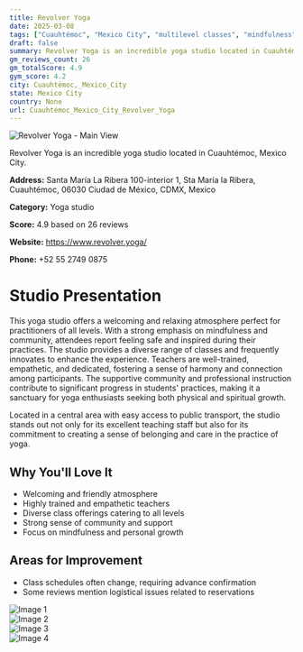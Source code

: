 ```yaml
---
title: Revolver Yoga
date: 2025-03-08
tags: ["Cuauhtémoc", "Mexico City", "multilevel classes", "mindfulness", "wellness", "community", "welcoming atmosphere", "Cuauhtémoc, Mexico City"]  
draft: false
summary: Revolver Yoga is an incredible yoga studio located in Cuauhtémoc, Mexico City.
gm_reviews_count: 26
gm_totalScore: 4.9
gym_score: 4.2
city: Cuauhtémoc,_Mexico_City
state: Mexico City
country: None
url: Cuauhtémoc_Mexico_City_Revolver_Yoga
---
```


<div className="aspect-[16/9] relative my-8">
  <img 
    src="https://lh5.googleusercontent.com/p/AF1QipOygpQqzM6b5g4S9gZvwGb_LHWXuwHtwNrpmxa_=w1920-h1080-k-no"
    alt="Revolver Yoga - Main View"
    className="object-cover absolute inset-0 w-full h-full rounded-lg"
  />
</div>

Revolver Yoga is an incredible yoga studio located in Cuauhtémoc, Mexico City.

**Address:** Santa María La Ribera 100-interior 1, Sta María la Ribera, Cuauhtémoc, 06030 Ciudad de México, CDMX, Mexico

**Category:** Yoga studio

**Score:** 4.9 based on 26 reviews

**Website:** https://www.revolver.yoga/

**Phone:** +52 55 2749 0875

# Studio Presentation

This yoga studio offers a welcoming and relaxing atmosphere perfect for practitioners of all levels. With a strong emphasis on mindfulness and community, attendees report feeling safe and inspired during their practices. The studio provides a diverse range of classes and frequently innovates to enhance the experience. Teachers are well-trained, empathetic, and dedicated, fostering a sense of harmony and connection among participants. The supportive community and professional instruction contribute to significant progress in students' practices, making it a sanctuary for yoga enthusiasts seeking both physical and spiritual growth.

Located in a central area with easy access to public transport, the studio stands out not only for its excellent teaching staff but also for its commitment to creating a sense of belonging and care in the practice of yoga.

## Why You'll Love It

- Welcoming and friendly atmosphere
- Highly trained and empathetic teachers
- Diverse class offerings catering to all levels
- Strong sense of community and support
- Focus on mindfulness and personal growth

## Areas for Improvement

- Class schedules often change, requiring advance confirmation
- Some reviews mention logistical issues related to reservations

<div className="grid grid-cols-1 xl:grid-cols-2 gap-4 my-8">
<div className="aspect-[4/3] relative"><img src="https://lh3.googleusercontent.com/p/AF1QipOrODRppEUkkjGHWYtXkb9_5tCdSgW3wmlRdviY=w1920-h1080-k-no" alt="Image 1" className="object-cover absolute inset-0 w-full h-full rounded-lg" /></div>
<div className="aspect-[4/3] relative"><img src="https://lh5.googleusercontent.com/p/AF1QipP7KjHjHEmMuKUhdOl40pc9VAwzqiQ7uXznZOtk=w1920-h1080-k-no" alt="Image 2" className="object-cover absolute inset-0 w-full h-full rounded-lg" /></div>
<div className="aspect-[4/3] relative"><img src="https://lh5.googleusercontent.com/p/AF1QipPJoAd6j7CNJfuu8yxtoBALjdw9iwE1aIOm0P_s=w1920-h1080-k-no" alt="Image 3" className="object-cover absolute inset-0 w-full h-full rounded-lg" /></div>
<div className="aspect-[4/3] relative"><img src="https://lh5.googleusercontent.com/p/AF1QipNnBc63vVorg21UTsRBPtx89e475NsaHrKpezVu=w1920-h1080-k-no" alt="Image 4" className="object-cover absolute inset-0 w-full h-full rounded-lg" /></div>
</div>